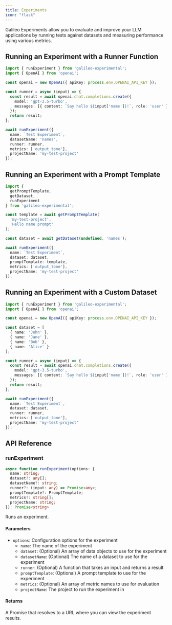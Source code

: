 ```yaml
---
title: Experiments
icon: "flask"
---
```


Galileo Experiments allow you to evaluate and improve your LLM applications by running tests against datasets and measuring performance using various metrics.

## Running an Experiment with a Runner Function

```typescript
import { runExperiment } from 'galileo-experimental';
import { OpenAI } from 'openai';

const openai = new OpenAI({ apiKey: process.env.OPENAI_API_KEY });

const runner = async (input) => {
  const result = await openai.chat.completions.create({
    model: 'gpt-3.5-turbo',
    messages: [{ content: `Say hello ${input['name']}!`, role: 'user' }]
  });
  return result;
};

await runExperiment({
  name: `Test Experiment`,
  datasetName: 'names',
  runner: runner,
  metrics: ['output_tone'],
  projectName: 'my-test-project'
});
```

## Running an Experiment with a Prompt Template

```typescript
import {
  getPromptTemplate,
  getDataset,
  runExperiment
} from 'galileo-experimental';

const template = await getPromptTemplate(
  'my-test-project',
  'Hello name prompt'
);

const dataset = await getDataset(undefined, 'names');

await runExperiment({
  name: `Test Experiment`,
  dataset: dataset,
  promptTemplate: template,
  metrics: ['output_tone'],
  projectName: 'my-test-project'
});
```

## Running an Experiment with a Custom Dataset

```typescript
import { runExperiment } from 'galileo-experimental';
import { OpenAI } from 'openai';

const openai = new OpenAI({ apiKey: process.env.OPENAI_API_KEY });

const dataset = [
  { name: 'John' },
  { name: 'Jane' },
  { name: 'Bob' },
  { name: 'Alice' }
];

const runner = async (input) => {
  const result = await openai.chat.completions.create({
    model: 'gpt-3.5-turbo',
    messages: [{ content: `Say hello ${input['name']}!`, role: 'user' }]
  });
  return result;
};

await runExperiment({
  name: `Test Experiment`,
  dataset: dataset,
  runner: runner,
  metrics: ['output_tone'],
  projectName: 'my-test-project'
});
```

## API Reference

### runExperiment

```typescript
async function runExperiment(options: {
  name: string;
  dataset?: any[];
  datasetName?: string;
  runner?: (input: any) => Promise<any>;
  promptTemplate?: PromptTemplate;
  metrics?: string[];
  projectName: string;
}): Promise<string>
```

Runs an experiment.

#### Parameters

- `options`: Configuration options for the experiment
  - `name`: The name of the experiment
  - `dataset`: (Optional) An array of data objects to use for the experiment
  - `datasetName`: (Optional) The name of a dataset to use for the experiment
  - `runner`: (Optional) A function that takes an input and returns a result
  - `promptTemplate`: (Optional) A prompt template to use for the experiment
  - `metrics`: (Optional) An array of metric names to use for evaluation
  - `projectName`: The project to run the experiment in

#### Returns

A Promise that resolves to a URL where you can view the experiment results. 
